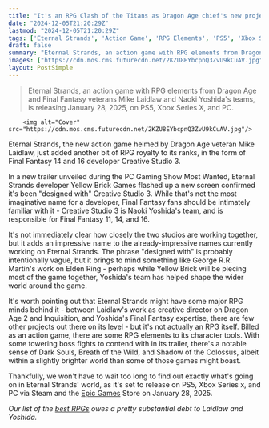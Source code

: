```yaml
---
title: "It's an RPG Clash of the Titans as Dragon Age chief's new project confirms it's been designed in partnership with Naoki Yoshida's Final Fantasy team"
date: "2024-12-05T21:20:29Z"
lastmod: "2024-12-05T21:20:29Z"
tags: ['Eternal Strands', 'Action Game', 'RPG Elements', 'PS5', 'Xbox Series X', 'PC', 'Steam', 'Epic Games Store', 'Mike Laidlaw', 'Naoki Yoshida', 'Final Fantasy', 'Dragon Age']
draft: false
summary: "Eternal Strands, an action game with RPG elements from Dragon Age and Final Fantasy veterans Mike Laidlaw and Naoki Yoshida's teams,  is releasing January 28, 2025, on PS5, Xbox Series X, and PC."
images: ["https://cdn.mos.cms.futurecdn.net/2KZU8EYbcpnQ3ZvU9kCuAV.jpg"]
layout: PostSimple
---
```

> Eternal Strands, an action game with RPG elements from Dragon Age and Final Fantasy veterans Mike Laidlaw and Naoki Yoshida's teams,  is releasing January 28, 2025, on PS5, Xbox Series X, and PC.


        <img alt="Cover" src="https://cdn.mos.cms.futurecdn.net/2KZU8EYbcpnQ3ZvU9kCuAV.jpg"/>
        
Eternal Strands, the new action game helmed by Dragon Age veteran Mike Laidlaw, just added another bit of RPG royalty to its ranks, in the form of Final Fantasy 14 and 16 developer Creative Studio 3.

In a new trailer unveiled during the PC Gaming Show Most Wanted, Eternal Strands developer Yellow Brick Games flashed up a new screen confirmed it's been "designed with" Creative Studio 3. While that's not the most imaginative name for a developer, Final Fantasy fans should be intimately familiar with it - Creative Studio 3 is Naoki Yoshida's team, and is responsible for Final Fantasy 11, 14, and 16.

It's not immediately clear how closely the two studios are working together, but it adds an impressive name to the already-impressive names currently working on Eternal Strands. The phrase "designed with" is probably intentionally vague, but it brings to mind something like George R.R. Martin's work on Elden Ring - perhaps while Yellow Brick will be piecing most of the game together, Yoshida's team has helped shape the wider world around the game.

It's worth pointing out that Eternal Strands might have some major RPG minds behind it - between Laidlaw's work as creative director on Dragon Age 2 and Inquisition, and Yoshida's Final Fantasy expertise, there are few other projects out there on its level - but it's not actually an RPG itself. Billed as an action game, there are some RPG elements to its character tools. With some towering boss fights to contend with in its trailer, there's a notable sense of Dark Souls, Breath of the Wild, and Shadow of the Colossus, albeit within a slightly brighter world than some of those games might boast.

Thankfully, we won't have to wait too long to find out exactly what's going on in Eternal Strands' world, as it's set to release on PS5, Xbox Series x, and PC via Steam and the [Epic Games](https://www.gamesradar.com/tag/epic-games/) Store on January 28, 2025.

*Our list of the *[<em>best RPGs</em>](https://www.gamesradar.com/best-rpg-games/)* owes a pretty substantial debt to Laidlaw and Yoshida.*
        